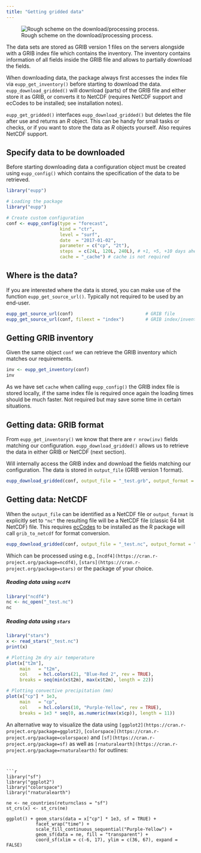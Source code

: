 ```yaml
---
title: "Getting gridded data"
---
```



![Rough scheme on the download/processing process.](images/download_grib.svg)

The data sets are stored as GRIB version 1 files on the servers alongside
with a GRIB index file which contains the inventory. The inventory contains
information of all fields inside the GRIB file and allows to partially
download the fields.

When downloading data, the package always first accesses the index file
via `eupp_get_inventory()` before starting to download the data.
`eupp_download_gridded()` will download (parts) of the GRIB file and
either store it as GRIB, or converts it to NetCDF (requires NetCDF support and ecCodes
to be installed; see installation notes).

`eupp_get_gridded()` interfaces `eupp_download_gridded()` but deletes the file
after use and returns an _R_ object. This can be handy for small tasks or checks,
or if you want to store the data as _R_ objects yourself. Also requires NetCDF support.


## Specify data to be downloaded

Before starting downloading data a configuration object must be created using
`eupp_config()` which contains the specification of the data to be retrieved.

```r
library("eupp")
```


```r
# Loading the package
library("eupp")

# Create custom configuration
conf <- eupp_config(type = "forecast",
                    kind = "ctr",
                    level = "surf",
                    date  = "2017-01-02",
                    parameter = c("cp", "2t"),
                    steps  = c(24L, 120L, 240L), # +1, +5, +10 days ahead
                    cache = "_cache") # cache is not required
```

## Where is the data?

If you are interested where the data is stored, you can make use of the
function `eupp_get_source_url()`. Typically not required to be used by an end-user.

```r
eupp_get_source_url(conf)                           # GRIB file
eupp_get_source_url(conf, fileext = "index")        # GRIB index/inventory
```

## Getting GRIB inventory

Given the same object `conf` we can retrieve the GRIB inventory which matches
our requirements.

```r
inv <- eupp_get_inventory(conf)
inv
```

As we have set `cache` when calling `eupp_config()` the GRIB index file is stored
locally, if the same index file is required once again the loading times should
be much faster. Not required but may save some time in certain situations.


## Getting data: GRIB format

From `eupp_get_inventory()` we know that there are `r nrow(inv)` fields matching
our configuration. `eupp_download_gridded()` allows us to retrieve the data in
either GRIB or NetCDF (next section). 

Will internally access the GRIB index and download the fields matching our
configuration. The data is stored in `output_file` (GRIB version 1 format).

```r
eupp_download_gridded(conf, output_file = "_test.grb", output_format = "grb", overwrite = TRUE)
```

## Getting data: NetCDF

When the `output_file` can be identified as a NetCDF file or `output_format` is explicitly
set to `"nc"` the resulting file will be a NetCDF file (classic 64 bit NetCDF) file.
This requires [ecCodes](https://confluence.ecmwf.int/display/ECC/ecCodes+Home) to be installed
as the R package will call `grib_to_netcdf` for format conversion.

```r
eupp_download_gridded(conf, output_file = "_test.nc", output_format = "nc", overwrite = TRUE)
```

Which can be processed using e.g., `[ncdf4](https://cran.r-project.org/package=ncdf4)`,
`[stars](https://cran.r-project.org/package=stars)` or the package of your choice.

##### Reading data using `ncdf4`

```r
library("ncdf4")
nc <- nc_open("_test.nc")
nc
```

##### Reading data using `stars`

```r
library("stars")
x <- read_stars("_test.nc")
print(x)

# Plotting 2m dry air temperature
plot(x["t2m"],
     main   = "t2m",
     col    = hcl.colors(21, "Blue-Red 2", rev = TRUE),
     breaks = seq(min(x$t2m), max(x$t2m), length = 22))

# Plotting convective precipitation (mm)
plot(x["cp"] * 1e3,
     main   = "cp",
     col    = hcl.colors(10, "Purple-Yellow", rev = TRUE),
     breaks = 1e3 * seq(0, as.numeric(max(x$cp)), length = 11))
```

An alternative way to visualize the data using `[ggplot2](https://cran.r-project.org/package=ggplot2)`,
`[colorspace](https://cran.r-project.org/package=colorspace)` and 
`[sf](https://cran.r-project.org/package=sf)` as well as 
`[rnaturalearth](https://cran.r-project.org/package=rnaturalearth)` for outlines:
```


```r
library("sf")
library("ggplot2")
library("colorspace")
library("rnaturalearth")

ne <- ne_countries(returnclass = "sf")
st_crs(x) <- st_crs(ne)

ggplot() + geom_stars(data = x["cp"] * 1e3, sf = TRUE) +
           facet_wrap("time") +
           scale_fill_continuous_sequential("Purple-Yellow") +
           geom_sf(data = ne, fill = "transparent") +
           coord_sf(xlim = c(-6, 17), ylim = c(36, 67), expand = FALSE)
```





